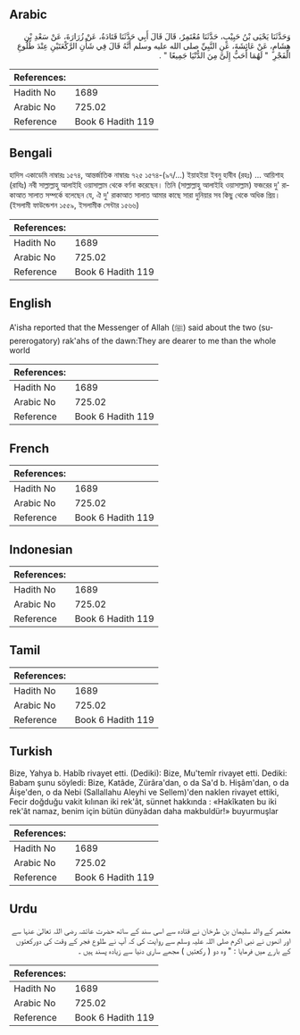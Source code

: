## Arabic


<div dir="rtl" lang="ar" style={{fontSize:'larger',backgroundColor:'#f8f9fa',padding:20}}>
وَحَدَّثَنَا يَحْيَى بْنُ حَبِيْبٍ، حَدَّثَنَا مُعْتَمِرٌ، قَالَ قَالَ أَبِي حَدَّثَنَا قَتَادَةُ، عَنْ زُرَارَةَ، عَنْ سَعْدِ بْنِ هِشَامٍ، عَنْ عَائِشَةَ، عَنِ النَّبِيِّ صلى الله عليه وسلم أَنَّهُ قَالَ فِي شَأْنِ الرَّكْعَتَيْنِ عِنْدَ طُلُوعِ الْفَجْرِ ‏ "‏ لَهُمَا أَحَبُّ إِلَىَّ مِنَ الدُّنْيَا جَمِيعًا ‏"‏ ‏.‏
</div>
<div style={{backgroundColor:'#f8f9fa',padding:20, marginBottom: 10}}><table> <thead> <tr> <th>References:</th> <th></th> </tr> </thead> <tbody><tr><td>Hadith No</td><td>1689</td></tr><tr><td>Arabic No</td><td>725.02</td></tr><tr><td>Reference</td><td>Book 6 Hadith 119</td></tr></tbody></table></div>

## Bengali


<div dir="ltr" lang="bn" style={{fontSize:'larger',backgroundColor:'#f8f9fa',padding:20}}>
হাদিস একাডেমি নাম্বারঃ ১৫৭৪, আন্তর্জাতিক নাম্বারঃ ৭২৫ ১৫৭৪-(৯৭/...) ইয়াহইয়া ইবনু হাবীব (রহঃ) ... আয়িশাহ (রাযিঃ) নবী সাল্লাল্লাহু আলাইহি ওয়াসাল্লাম থেকে বর্ণনা করেছেন। তিনি (সাল্লাল্লাহু আলাইহি ওয়াসাল্লাম) ফজরের দু' রাকাআত সালাত সম্পর্কে বলেছেন যে, ঐ দু' রাকাআত সালাত আমার কাছে সারা দুনিয়ার সব কিছু থেকে অধিক প্রিয়। (ইসলামী ফাউন্ডেশন ১৫৫৯, ইসলামীক সেন্টার ১৫৬৬)
</div>
<div style={{backgroundColor:'#f8f9fa',padding:20, marginBottom: 10}}><table> <thead> <tr> <th>References:</th> <th></th> </tr> </thead> <tbody><tr><td>Hadith No</td><td>1689</td></tr><tr><td>Arabic No</td><td>725.02</td></tr><tr><td>Reference</td><td>Book 6 Hadith 119</td></tr></tbody></table></div>

## English


<div dir="ltr" lang="en" style={{fontSize:'larger',backgroundColor:'#f8f9fa',padding:20}}>
A'isha reported that the Messenger of Allah (ﷺ) said about the two (supererogatory) rak'ahs of the dawn:They are dearer to me than the whole world
</div>
<div style={{backgroundColor:'#f8f9fa',padding:20, marginBottom: 10}}><table> <thead> <tr> <th>References:</th> <th></th> </tr> </thead> <tbody><tr><td>Hadith No</td><td>1689</td></tr><tr><td>Arabic No</td><td>725.02</td></tr><tr><td>Reference</td><td>Book 6 Hadith 119</td></tr></tbody></table></div>

## French


<div dir="ltr" lang="fr" style={{fontSize:'larger',backgroundColor:'#f8f9fa',padding:20}}>

</div>
<div style={{backgroundColor:'#f8f9fa',padding:20, marginBottom: 10}}><table> <thead> <tr> <th>References:</th> <th></th> </tr> </thead> <tbody><tr><td>Hadith No</td><td>1689</td></tr><tr><td>Arabic No</td><td>725.02</td></tr><tr><td>Reference</td><td>Book 6 Hadith 119</td></tr></tbody></table></div>

## Indonesian


<div dir="ltr" lang="id" style={{fontSize:'larger',backgroundColor:'#f8f9fa',padding:20}}>

</div>
<div style={{backgroundColor:'#f8f9fa',padding:20, marginBottom: 10}}><table> <thead> <tr> <th>References:</th> <th></th> </tr> </thead> <tbody><tr><td>Hadith No</td><td>1689</td></tr><tr><td>Arabic No</td><td>725.02</td></tr><tr><td>Reference</td><td>Book 6 Hadith 119</td></tr></tbody></table></div>

## Tamil


<div dir="ltr" lang="ta" style={{fontSize:'larger',backgroundColor:'#f8f9fa',padding:20}}>

</div>
<div style={{backgroundColor:'#f8f9fa',padding:20, marginBottom: 10}}><table> <thead> <tr> <th>References:</th> <th></th> </tr> </thead> <tbody><tr><td>Hadith No</td><td>1689</td></tr><tr><td>Arabic No</td><td>725.02</td></tr><tr><td>Reference</td><td>Book 6 Hadith 119</td></tr></tbody></table></div>

## Turkish


<div dir="ltr" lang="tr" style={{fontSize:'larger',backgroundColor:'#f8f9fa',padding:20}}>
Bize, Yahya b. Habîb rivayet etti. (Dediki): Bize, Mu'temîr rivayet etti. Dediki: Babam şunu söyledi: Bize, Katâde, Zürâra'dan, o da Sa'd b. Hişâm'dan, o da Âişe'den, o da Nebi (Sallallahu Aleyhi ve Sellem)'den naklen rivayet ettiki, Fecir doğduğu vakit kılınan iki rek'ât, sünnet hakkında : «Hakîkaten bu iki rek'ât namaz, benim için bütün dünyâdan daha makbuldür!» buyurmuşlar
</div>
<div style={{backgroundColor:'#f8f9fa',padding:20, marginBottom: 10}}><table> <thead> <tr> <th>References:</th> <th></th> </tr> </thead> <tbody><tr><td>Hadith No</td><td>1689</td></tr><tr><td>Arabic No</td><td>725.02</td></tr><tr><td>Reference</td><td>Book 6 Hadith 119</td></tr></tbody></table></div>

## Urdu


<div dir="rtl" lang="ur" style={{fontSize:'larger',backgroundColor:'#f8f9fa',padding:20}}>
معتمر کے والد سلیمان بن طرخان نے قتادہ سے اسی سند کے ساتھ حضرت عائشہ رضی اللہ تعالیٰ عنہا سے اور انھوں نے نبی اکرم صلی اللہ علیہ وسلم سے روایت کی کہ آپ نے طلوع فجر کے وقت کی دورکعتوں کے بارے میں فرمایا : " وہ دو ( رکعتیں ) مجھے ساری دنیا سے زیادہ پسند ہیں ۔
</div>
<div style={{backgroundColor:'#f8f9fa',padding:20, marginBottom: 10}}><table> <thead> <tr> <th>References:</th> <th></th> </tr> </thead> <tbody><tr><td>Hadith No</td><td>1689</td></tr><tr><td>Arabic No</td><td>725.02</td></tr><tr><td>Reference</td><td>Book 6 Hadith 119</td></tr></tbody></table></div>